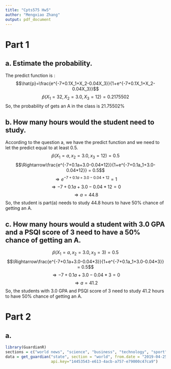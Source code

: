 ```yaml
---
title: "Cpts575 Hw5"
author: "Mengxiao Zhang"
output: pdf_document
---
```

# Part 1
##  a. Estimate the probability.
The predict function is :
$$\hat{p}=\frac{e^{-7+0.1X_1+X_2-0.04X_3}}{1+e^{-7+0.1X_1+X_2-0.04X_3}}$$
$$\hat{p}(X_1=32,X_2=3.0,X_3=12)=0.2175502$$
So, the probability of gets an A in the class is 21.75502%

##  b. How many hours would the student need to study.
According to the question a, we have the predict function and we need to 
let the predict equal to at least 0.5.
$$\hat{p}(X_1=a, x_2=3.0, x_3=12)=0.5$$
$$\Rightarrow\frac{e^{-7+0.1a+3.0-0.04*12}}{1+e^{-7+0.1a_1+3.0-0.04*12}} = 0.5$$
$$\Rightarrow e^{-7+0.1a+3.0-0.04*12} = 1$$
$$\Rightarrow -7+0.1a+3.0-0.04*12 = 0$$
$$\Rightarrow a = 44.8$$
So, the student is part(a) needs to study 44.8 hours to have 50% chance of getting an A.

##  c. How many hours would a student with 3.0 GPA and a PSQI score of 3 need to have a 50% chance of getting an A.
$$\hat{p}(X_1=a, x_2=3.0, x_3=3)=0.5$$
$$\Rightarrow\frac{e^{-7+0.1a+3.0-0.04*3}}{1+e^{-7+0.1a_1+3.0-0.04*3}} = 0.5$$
$$\Rightarrow -7+0.1a+3.0-0.04*3 = 0$$
$$\Rightarrow a = 41.2$$
So, the students with 3.0 GPA and PSQI score of 3 need to study 41.2 hours to have 50% chance of getting an A.

# Part 2
##  a.
```r
library(GuardianR)
sections = c("world news", "science", "business", "technology", "sport", "environment")
data = get_guardian("state", section = "world", from.date = "2019-04-25", to.date = "2019-06-25",
                    api.key="14453543-e613-4acb-a757-e79000c47ca9")
```

